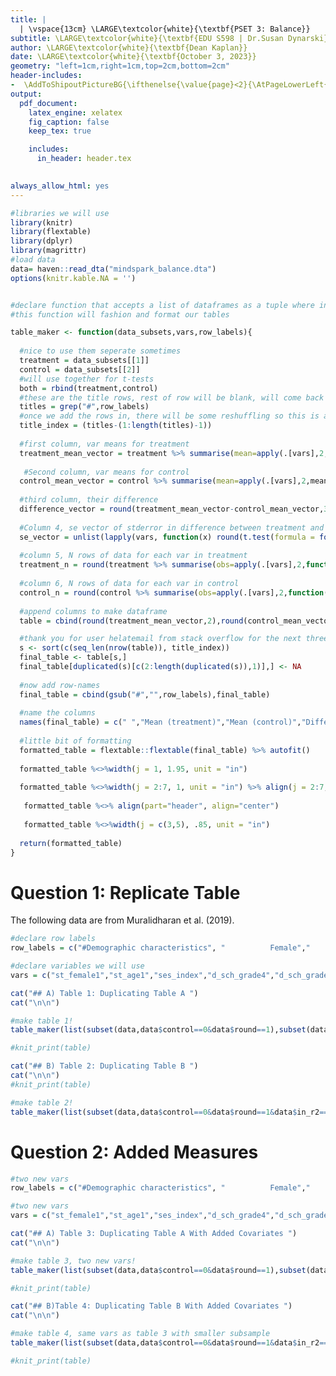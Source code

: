 ```yaml
---
title: |
  | \vspace{13cm} \LARGE\textcolor{white}{\textbf{PSET 3: Balance}}
subtitle: \LARGE\textcolor{white}{\textbf{EDU S598 | Dr.Susan Dynarski}}
author: \LARGE\textcolor{white}{\textbf{Dean Kaplan}}
date: \LARGE\textcolor{white}{\textbf{October 3, 2023}}
geometry: "left=1cm,right=1cm,top=2cm,bottom=2cm"
header-includes:
-  \AddToShipoutPictureBG{\ifthenelse{\value{page}<2}{\AtPageLowerLeft{{\includegraphics[width=17in,height=20in]{comp5.jpg}}}}{}}
output: 
  pdf_document:
    latex_engine: xelatex
    fig_caption: false
    keep_tex: true

    includes:
      in_header: header.tex

    
always_allow_html: yes
---
```

\thispagestyle{firstpage}  
\newpage
\tableofcontents
\newpage
\definecolor{hightlightColor}{HTML}{FFFF66}



```r
#libraries we will use
library(knitr)
library(flextable)
library(dplyr)
library(magrittr)
#load data
data= haven::read_dta("mindspark_balance.dta")
options(knitr.kable.NA = '')


#declare function that accepts a list of dataframes as a tuple where index 1 = treatment rows and index 2 = control row, and two string vectors, First is our variables to describe and second are the row labels
#this function will fashion and format our tables

table_maker <- function(data_subsets,vars,row_labels){
  
  #nice to use them seperate sometimes
  treatment = data_subsets[[1]]
  control = data_subsets[[2]]
  #will use together for t-tests
  both = rbind(treatment,control)
  #these are the title rows, rest of row will be blank, will come back to this in a moment
  titles = grep("#",row_labels)
  #once we add the rows in, there will be some reshuffling so this is accounting for that reshuffle
  title_index = (titles-(1:length(titles)-1))
  
  #first column, var means for treatment
  treatment_mean_vector = treatment %>% summarise(mean=apply(.[vars],2,mean,na.rm=T))
  
   #Second column, var means for control
  control_mean_vector = control %>% summarise(mean=apply(.[vars],2,mean,na.rm=T))
  
  #third column, their difference
  difference_vector = round(treatment_mean_vector-control_mean_vector,3)
  
  #Column 4, se vector of stderror in difference between treatment and control for each var
  se_vector = unlist(lapply(vars, function(x) round(t.test(formula = formula(paste0(x, "~control")),data = both)$stderr,3)))
  
  #column 5, N rows of data for each var in treatment
  treatment_n = round(treatment %>% summarise(obs=apply(.[vars],2,function(x) sum(!is.na(x)))),2)
  
  #column 6, N rows of data for each var in control
  control_n = round(control %>% summarise(obs=apply(.[vars],2,function(x) sum(!is.na(x)))),2)
  
  #append columns to make dataframe
  table = cbind(round(treatment_mean_vector,2),round(control_mean_vector,2),difference_vector,se_vector,treatment_n,control_n)

  #thank you for user helatemail from stack overflow for the next three brilliant lines that added empty rows where i needed them
  s <- sort(c(seq_len(nrow(table)), title_index))
  final_table <- table[s,]
  final_table[duplicated(s)[c(2:length(duplicated(s)),1)],] <- NA
  
  #now add row-names
  final_table = cbind(gsub("#","",row_labels),final_table)
     
  #name the columns
  names(final_table) = c(" ","Mean (treatment)","Mean (control)","Difference","Standard Error","Observations (treatment)","Observations (control)")
  
  #little bit of formatting
  formatted_table = flextable::flextable(final_table) %>% autofit()
  
  formatted_table %<>%width(j = 1, 1.95, unit = "in")
  
  formatted_table %<>%width(j = 2:7, 1, unit = "in") %>% align(j = 2:7, align="center")
  
   formatted_table %<>% align(part="header", align="center")
  
   formatted_table %<>%width(j = c(3,5), .85, unit = "in")
  
  return(formatted_table)
}

```
\newpage 

# Question 1: Replicate Table

The following data are from Muralidharan et al. (2019). \footnote{Muralidharan, Karthik, Abhijeet Singh, and Alejandro J. Ganimian. "Disrupting education? Experimental evidence on technology-aided instruction in India." American Economic Review 109.4 (2019): 1426-1460}

```r
#declare row labels
row_labels = c("#Demographic characteristics", "          Female","          Age (years)","          SES index","#Grade in School    ", "          Grade 4","          Grade 5", "          Grade 6","          Grade 7","          Grade 8", "          Grade 9","#Baseline test scores    ","          Math","          Hindi","Present at endline")

#declare variables we will use
vars = c("st_female1","st_age1","ses_index","d_sch_grade4","d_sch_grade5","d_sch_grade6","d_sch_grade7","d_sch_grade8","d_sch_grade9","m_theta_mle","h_theta_mle","in_r2")

cat("## A) Table 1: Duplicating Table A ")
cat("\n\n")

#make table 1!
table_maker(list(subset(data,data$control==0&data$round==1),subset(data,data$control==1&data$round==1)),vars,row_labels )

#knit_print(table)
```

\newpage 


```r
cat("## B) Table 2: Duplicating Table B ")
cat("\n\n")
#knit_print(table)

#make table 2!
table_maker(list(subset(data,data$control==0&data$round==1&data$in_r2==1),subset(data,data$control==1&data$round==1&data$in_r2==1)),vars[c(-length(vars))],row_labels[c(-length(row_labels))] )

```

\newpage 

# Question 2: Added Measures

```r
#two new vars
row_labels = c("#Demographic characteristics", "          Female","          Age (years)","          SES index","#Grade in School", "          Grade 4","          Grade 5", "          Grade 6","          Grade 7","          Grade 8", "          Grade 9","#Baseline test scores","          Math","          Hindi","#Added Measures","          Private Tutoring","          Private Math Tutoring","Present at endline")

#two new vars
vars = c("st_female1","st_age1","ses_index","d_sch_grade4","d_sch_grade5","d_sch_grade6","d_sch_grade7","d_sch_grade8","d_sch_grade9","m_theta_mle","h_theta_mle","any_tuition","st_tui_math_hrs","in_r2")

cat("## A) Table 3: Duplicating Table A With Added Covariates ")
cat("\n\n")

#make table 3, two new vars!
table_maker(list(subset(data,data$control==0&data$round==1),subset(data,data$control==1&data$round==1)),vars,row_labels)

#knit_print(table)
```

\newpage 

```r

cat("## B)Table 4: Duplicating Table B With Added Covariates ")
cat("\n\n")

#make table 4, same vars as table 3 with smaller subsample
table_maker(list(subset(data,data$control==0&data$round==1&data$in_r2==1),subset(data,data$control==1&data$round==1&data$in_r2==1)),vars[c(-length(vars))],row_labels[c(-length(row_labels))] )

#knit_print(table)


```


